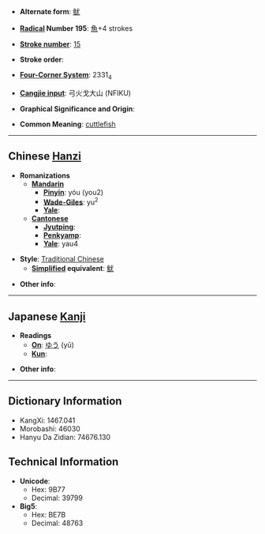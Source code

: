 * '''Alternate form''': [[鱿]]

* '''[[Wiktionary:Chinese radical index| Radical]] Number 195''': [[Wiktionary:Chinese radical index 魚|魚]]+4 strokes

* '''[[Wiktionary:Chinese total strokes index|Stroke number]]''': [[Wiktionary:Chinese total strokes index 15|15]]

* '''Stroke order''': 

* '''[[Wiktionary:Chinese four corner index|Four-Corner System]]''': 2331<sub>4</sub>

* '''[[Wiktionary:Chinese Cangjie index|Cangjie input]]''': 弓火戈大山 (NFIKU)

* '''Graphical Significance and Origin''': 

* '''Common Meaning''': [[cuttlefish]]

----

== Chinese [[Hanzi]] ==

* '''Romanizations'''
** '''[[Mandarin]]'''
*** '''[[Pinyin]]''': yóu (you2)
*** '''[[Wade-Giles]]''': yu<sup>2</sup>
*** '''[[Yale]]''': 
** '''[[Cantonese]]'''
*** '''[[Jyutping]]''':
*** '''[[Penkyamp]]''': 
*** '''[[Yale]]''': yau4

* '''Style''': [[Traditional Chinese]] 
** '''[[Simplified Chinese|Simplified]] equivalent''': [[鱿]]

* '''Other info''': 

----

== Japanese [[Kanji]] ==

* '''Readings'''
** '''[[On]]''': [[ゆう]] (yū)
** '''[[Kun]]''': 

* '''Other info''':  

----

== Dictionary Information ==

* KangXi: 1467.041
* Morobashi: 46030
* Hanyu Da Zidian: 74676.130

== Technical Information ==

* '''Unicode''':
** Hex: 9B77
** Decimal: 39799
* '''Big5''':
** Hex: BE7B
** Decimal: 48763
